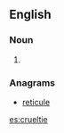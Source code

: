 ==English==

===Noun===
{{en-noun}}

# {{obsolete spelling of|cruelty}}

===Anagrams===
* [[reticule#English|reticule]]

[[es:crueltie]]